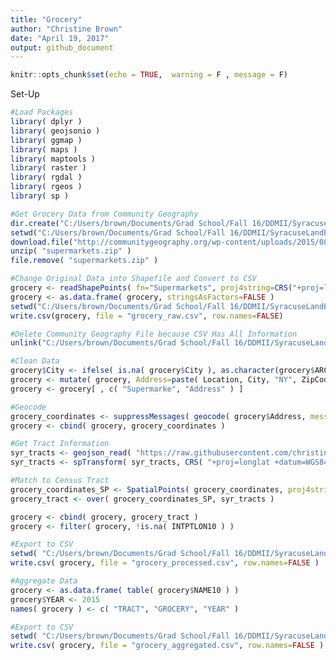 ```yaml
---
title: "Grocery"
author: "Christine Brown"
date: "April 19, 2017"
output: github_document
---
```


```r
knitr::opts_chunk$set(echo = TRUE,  warning = F , message = F)
```
Set-Up
```r
#Load Packages
library( dplyr )
library( geojsonio )
library( ggmap )
library( maps )
library( maptools )
library( raster )
library( rgdal )
library( rgeos )
library( sp )
```


```r

#Get Grocery Data from Community Geography
dir.create("C:/Users/brown/Documents/Grad School/Fall 16/DDMII/SyracuseLandBank/DATA/RAW_DATA/Grocery")
setwd("C:/Users/brown/Documents/Grad School/Fall 16/DDMII/SyracuseLandBank/DATA/RAW_DATA/Grocery")
download.file("http://communitygeography.org/wp-content/uploads/2015/08/Supermarkets.shp_.zip", "supermarkets.zip" )
unzip( "supermarkets.zip" )
file.remove( "supermarkets.zip" )

#Change Original Data into Shapefile and Convert to CSV
grocery <- readShapePoints( fn="Supermarkets", proj4string=CRS("+proj=longlat +datum=WGS84") )
grocery <- as.data.frame( grocery, stringsAsFactors=FALSE )
setwd("C:/Users/brown/Documents/Grad School/Fall 16/DDMII/SyracuseLandBank/DATA/RAW_DATA")
write.csv(grocery, file = "grocery_raw.csv", row.names=FALSE)

#Delete Community Geography File because CSV Has All Information
unlink("C:/Users/brown/Documents/Grad School/Fall 16/DDMII/SyracuseLandBank/DATA/RAW_DATA/Grocery", recursive = TRUE)

#Clean Data
grocery$City <- ifelse( is.na( grocery$City ), as.character(grocery$ARC_City_1), as.character(grocery$City) )
grocery <- mutate( grocery, Address=paste( Location, City, "NY", ZipCode, sep=", " ) )
grocery <- grocery[ , c( "Supermarke", "Address" ) ]

#Geocode
grocery_coordinates <- suppressMessages( geocode( grocery$Address, messaging=F ) )
grocery <- cbind( grocery, grocery_coordinates )

#Get Tract Information
syr_tracts <- geojson_read( "https://raw.githubusercontent.com/christine-brown/SyracuseLandBank/master/SHAPEFILES/SYRCensusTracts.geojson", method="local", what="sp" )
syr_tracts <- spTransform( syr_tracts, CRS( "+proj=longlat +datum=WGS84" ) )

#Match to Census Tract
grocery_coordinates_SP <- SpatialPoints( grocery_coordinates, proj4string=CRS("+proj=longlat +datum=WGS84" ) )
grocery_tract <- over( grocery_coordinates_SP, syr_tracts )

grocery <- cbind( grocery, grocery_tract )
grocery <- filter( grocery, !is.na( INTPTLON10 ) )

#Export to CSV
setwd( "C:/Users/brown/Documents/Grad School/Fall 16/DDMII/SyracuseLandBank/DATA/PROCESSED_DATA" )
write.csv( grocery, file = "grocery_processed.csv", row.names=FALSE )

#Aggregate Data
grocery <- as.data.frame( table( grocery$NAME10 ) )
grocery$YEAR <- 2015
names( grocery ) <- c( "TRACT", "GROCERY", "YEAR" )

#Export to CSV
setwd( "C:/Users/brown/Documents/Grad School/Fall 16/DDMII/SyracuseLandBank/DATA/AGGREGATED_DATA" )
write.csv( grocery, file = "grocery_aggregated.csv", row.names=FALSE )

```